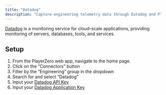 ```yaml
---
title: "Datadog"
description: "Capture engineering telemetry data through Datadog and PlayerZero will connect technical context to customer issues happening in real time."
---
```


[Datadog](https://www.datadoghq.com/) is a monitoring service for cloud-scale applications, providing monitoring of servers, databases, tools, and services.

<Snippet file="engineering-connector.mdx" />

## Setup
1. From the PlayerZero web app, navigate to the home page.
2. Click on the “Connectors” button 
3. Filter by the ”Engineering” group in the dropdown
4. Search for and select “Datadog”
5. Input your [Datadog API Key](https://docs.datadoghq.com/account_management/api-app-keys/#api-keys)
6. Input your [Datadog Application Key](https://docs.datadoghq.com/account_management/api-app-keys/#application-keys)
